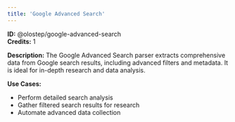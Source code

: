 ```yaml
---
title: 'Google Advanced Search'
---
```


**ID:** @olostep/google-advanced-search  
**Credits:** 1

**Description:**
The Google Advanced Search parser extracts comprehensive data from Google search results, including advanced filters and metadata. It is ideal for in-depth research and data analysis.

**Use Cases:**
- Perform detailed search analysis
- Gather filtered search results for research
- Automate advanced data collection


 